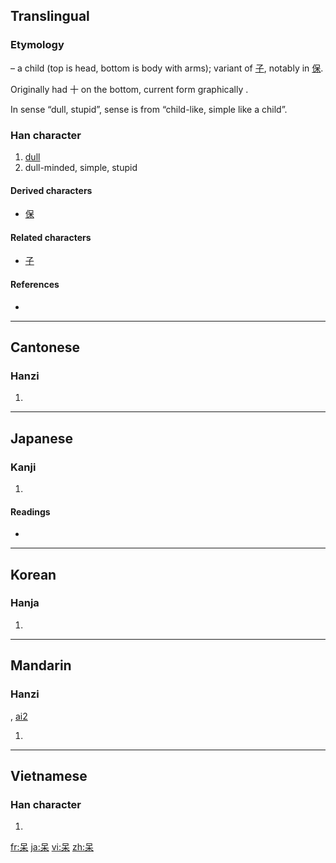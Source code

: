 {{also|騃}}
==Translingual==
===Etymology===
{{liushu|p}} – a child (top is head, bottom is body with arms); variant of [[子]], notably in [[保]].

Originally had 十 on the bottom, current form graphically {{Han compound|口|木}}.

In sense “dull, stupid”, sense is from “child-like, simple like a child”.

===Han character===
{{Han char|rn=30|rad=口|as=04|sn=7|four=6090<sub>4</sub>|canj=口木 (RD)|ids=⿱[[口]][[木]]}}

# [[dull]]
# dull-minded, simple, stupid

====Derived characters====
* [[保]]

====Related characters====
* [[子]]

====References====
* {{Han ref|kx=0181.110|dkj=03395|dj=0399.100|hdz=10585.110|uh=5446|ud=21574|bh=A762|bd=42850}}

----

==Cantonese==

===Hanzi===
{{yue-hanzi|jyut=[[daai1]], [[ngoi4]]|y=daai1, ngoi4}}

# {{defn|Cantonese|sort=口04}}

----

==Japanese==

===Kanji===
{{ja-kanji|grade=|rs=口04}}

# {{defn|Japanese|sort=口04}}

====Readings====
* {{ja-readings|on=[[ぼう]] (bō), [[がい]] (gai), [[ほう]] (hō)|kun=[[おろか]] (oroka), [[あきれる]] (akireru)}}

----

==Korean==

===Hanja===
{{ko-hanja|hangeul=[[매]], [[태]], 보|rv=mae, tae, bo|mr=mae, t'ae, po}}

# {{defn|Korean|sort=口04}}

----

==Mandarin==

===Hanzi===
{{cmn-hanzi|pin=[[dāi]] ([[dai1]])|wg=dai<sup>1</sup>}}, [[ai2]]

# {{defn|Mandarin|sort=口04}}

----

==Vietnamese==

===Han character===
{{vi-hantu|ngốc|rs=口04}}

# {{defn|Vietnamese|sort=口04}}

[[fr:呆]]
[[ja:呆]]
[[vi:呆]]
[[zh:呆]]
